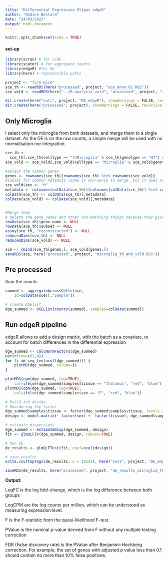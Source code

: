 ```yaml
---
title: "Differential Expressino Oligos edgeR"
author: "Nadine Bestard"
date: "24/03/2022"
output: html_document
---
```


```r
knitr::opts_chunk$set(echo = TRUE)
```


#### set-up
```r
library(scran) # for scDE
library(scater) # for aggregate counts
library(edgeR) #for De
library(here) # reproducible paths
```
```r
project <- "fire-mice"
sce_th <- readRDS(here("processed", project, "sce_anno_02.RDS")) 
sce_vold <- readRDS(here("../R-analysis-vold", "processed", project, "sce_anno_02.RDS"))
```

```r
dir.create(here("outs", project, "DE_edgeR"), showWarnings = FALSE, recursive = TRUE)
dir.create(here("processed", project), showWarnings = FALSE, recursive = TRUE)
```

## Only Microglia 

I select only the microglia from both datasets, and merge them to a single dataset.
As the DE is on the raw counts, a simple merge will be used with no normalisation nor integration.
```r

sce_th <- 
  sce_th[,sce_th$celltype == "thMicroglia" & sce_th$genotype == "WT"] # the genotype should already be only WT, but still I add it in case there are a few cells from KO wrongly classified as microglia
sce_vold <- sce_vold[,sce_vold$celltype == "Microglia" & sce_vold$genotype == "WT"] 

#select the common genes
genes <- rownames(sce_th)[rownames(sce_th) %in% rownames(sce_vold)]
#subset for common metadata (some is non-sense to merge, but it does not bother)
sce_vold$sex <- "M"
metadata <- colnames(colData(sce_th))[colnames(colData(sce_th)) %in% colnames(colData(sce_vold))]
colData(sce_th) <- colData(sce_th)[,metadata]
colData(sce_vold) <- colData(sce_vold)[,metadata]


#Merge them
# delete the gene_names and other non-matching things because they give problems
rowData(sce_th)$gene_name <- NULL
rowData(sce_th)$subset <- NULL
assay(sce_th, "reconstructed") <- NULL
reducedDims(sce_th) <- NULL
reducedDims(sce_vold) <- NULL

sce <- cbind(sce_th[genes,], sce_vold[genes,])
saveRDS(sce, here("processed", project, "microglia_th_and_vold.RDS"))
```

## Pre processed

Sum the counts
```r
summed <- aggregateAcrossCells(sce, 
    id=colData(sce)[,"Sample"])
```

```r
# create DGElist
dge_summed <- DGEList(counts(summed), samples=colData(summed))

```

## Run edgeR pipeline

edgeR allows to add a design matrix, with the batch as a covariate, to account for batch differences in the differential expression

```r
dge_summed <- calcNormFactors(dge_summed)
par(mfrow=c(2,4))
for (i in seq_len(ncol(dge_summed))) {
    plotMD(dge_summed, column=i)
}
```


```r
plotMDS(cpm(dge_summed, log=TRUE), 
    col=ifelse(dge_summed$samples$tissue == "thalamus", "red", "blue"))
plotMDS(cpm(dge_summed, log=TRUE), 
    col=ifelse(dge_summed$samples$sex == "F", "red", "blue"))

# Build teh design
# Reordering the factor
dge_summed$samples$tissue <- factor(dge_summed$samples$tissue, levels = c("whole_brain", "thalamus"))
design <- model.matrix(~ factor(sex) +  factor(tissue), dge_summed$samples)

# estimate dispersions
dge_summed <- estimateDisp(dge_summed, design)
fit <- glmQLFit(dge_summed, design, robust=TRUE)

# Run DE
de_results <- glmQLFTest(fit, coef=ncol(design))

# save results
write.csv(topTags(de_results, n = 19142), here("outs", project, "DE_edgeR", "de_results_microglia_th_vs_vold_sex.csv"))

saveRDS(de_results, here("processed", project, "de_results_microglia_th_vs_vold.RDS"))
```


**Output:**

LogFC is the log fold-change, which is the log difference between both groups

LogCPM are the log counts per million, which can be understood as measuring expression level.

F is the F-statistic from the quasi-likelihood F-test.

PValue is the nominal p-value derived from F without any multiple testing correction

FDR (False discovery rate) is the PValue after Benjamini-Hochberg correction.  For example, the set of genes with adjusted p value less than 0.1 should contain no more than 10% false positives.


